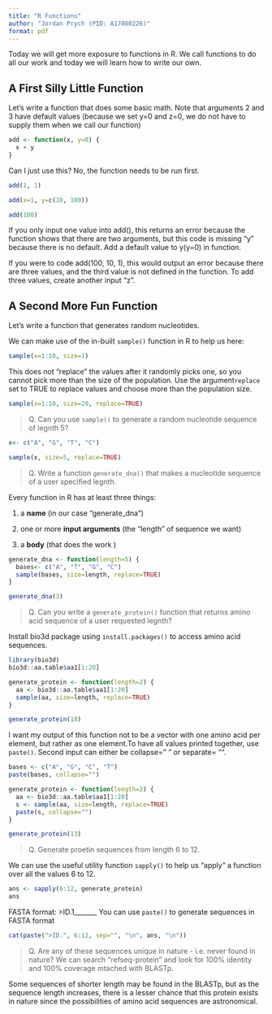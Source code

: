 ```yaml
---
title: "R Functions"
author: "Jordan Prych (PID: A17080226)"
format: pdf
---
```


Today we will get more exposure to functions in R. We call functions to do all our work and today we will learn how to write our own.  

## A First Silly Little Function

Let's write a function that does some basic math. 
Note that arguments 2 and 3 have default values (because we set y=0 and z=0, we do not have to supply them when we call our function)
```r
add <- function(x, y=0) {
  x + y  
}
```

Can I just use this? No, the function needs to be run first. 
```r
add(1, 1)
```

```r
add(x=1, y=c(10, 100))

```

```r
add(100)
```
If you only input one value into add(), this returns an error because the function shows that there are two arguments, but this code is missing "y" because there is no default. Add a default value to y(y=0) in function. 

If you were to code add(100, 10, 1), this would output an error because there are three values, and the third value is not defined in the function. To add three values, create another input "z". 

## A Second More Fun Function

Let's write a function that generates random nucleotides. 

We can make use of the in-built `sample()` function in R to help us here:
```r
sample(x=1:10, size=1)
```
This does not "replace" the values after it randomly picks one, so you cannot pick more than the size of the population. Use the argument`replace` set to TRUE to replace values and choose more than the population size. 

```r
sample(x=1:10, size=20, replace=TRUE)
```
>Q. Can you use `sample()` to generate a random nucleotide sequence of legnth 5?

```r
x<- c("A", "G", "T", "C")

sample(x, size=5, replace=TRUE)
```

>Q. Write a function `generate_dna()` that makes a nucleotide sequence of a user specified legnth. 

Every function in R has at least three things: 

1. a **name** (in our case "generate_dna")

2. one or more **input arguments** (the "length" of sequence we want)

3. a **body** (that does the work ) 

```r
generate_dna <- function(length=5) { 
  bases<- c("A", "T", "G", "C")
  sample(bases, size=length, replace=TRUE)
}
```

```r
generate_dna(3)
```
> Q. Can you write a `generate_protein()` function that returns amino acid sequence of a user requested legnth?

Install bio3d package using `install.packages()` to access amino acid sequences. 
```r
library(bio3d)
bio3d::aa.table$aa1[1:20]
```

```r
generate_protein <- function(length=2) {
  aa <- bio3d::aa.table$aa1[1:20]
  sample(aa, size=length, replace=TRUE)
}
```

```r
generate_protein(18)
```

I want my output of this function not to be a vector with one amino acid per element, but rather as one element.To have all values printed together, use `paste()`. Second input can either be collapse=" " or separate= "". 
```r
bases <- c("A", "G", "C", "T")
paste(bases, collapse="")
```

```r
generate_protein <- function(length=2) {
  aa <- bio3d::aa.table$aa1[1:20]
  s <- sample(aa, size=length, replace=TRUE)
  paste(s, collapse="")
}
```

```r
generate_protein(13)
```

> Q. Generate proetin sequences from length 6 to 12. 

We can use the useful utility function `sapply()` to help us "apply" a function over all the values 6 to 12. 

```r
ans <- sapply(6:12, generate_protein)
ans
```

FASTA format: >ID.1_______
You can use `paste()` to generate sequences in FASTA format
```r
cat(paste(">ID.", 6:12, sep="", "\n", ans, "\n"))
```

> Q. Are any of these sequences unique in nature - i.e. never found in nature? We can search "refseq-protein" and look for 100% identity and 100% coverage mtached with BLASTp. 

Some sequences of shorter length may be found in the BLASTp, but as the sequence length increases, there is a lesser chance that this protein exists in nature since the possibilities of amino acid sequences are astronomical. 